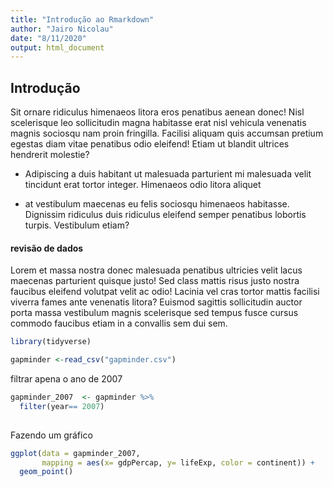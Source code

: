 ```yaml
---
title: "Introdução ao Rmarkdown"
author: "Jairo Nicolau"
date: "8/11/2020"
output: html_document
---
```


## Introdução

Sit ornare ridiculus himenaeos litora eros penatibus aenean donec! Nisl scelerisque leo sollicitudin magna habitasse erat nisl vehicula venenatis magnis sociosqu nam proin fringilla. Facilisi aliquam quis accumsan pretium egestas diam vitae penatibus odio eleifend! Etiam ut blandit ultrices hendrerit molestie?

- Adipiscing a duis habitant ut malesuada parturient mi malesuada velit tincidunt erat tortor integer. Himenaeos odio litora aliquet 

- at vestibulum maecenas eu felis sociosqu himenaeos habitasse. Dignissim ridiculus duis ridiculus eleifend semper penatibus lobortis turpis. Vestibulum etiam?

#### revisão de dados

Lorem et massa nostra donec malesuada penatibus ultricies velit lacus maecenas parturient quisque justo! Sed class mattis risus justo nostra faucibus eleifend volutpat velit ac odio! Lacinia vel cras tortor mattis facilisi viverra fames ante venenatis litora? Euismod sagittis sollicitudin auctor porta massa vestibulum magnis scelerisque sed tempus fusce cursus commodo faucibus etiam in a convallis sem dui sem.
 
```r
library(tidyverse)

gapminder <-read_csv("gapminder.csv")

```

filtrar apena o ano de 2007

```r
gapminder_2007  <- gapminder %>% 
  filter(year== 2007)
  
```


Fazendo um gráfico

```r
ggplot(data = gapminder_2007,
       mapping = aes(x= gdpPercap, y= lifeExp, color = continent)) +
  geom_point()
```



